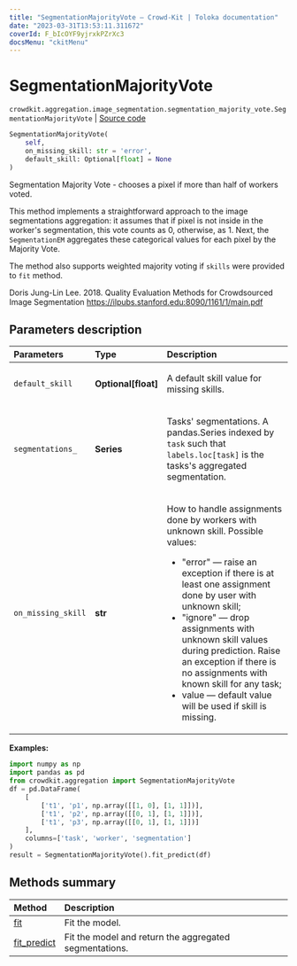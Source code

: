 ```yaml
---
title: "SegmentationMajorityVote — Crowd-Kit | Toloka documentation"
date: "2023-03-31T13:53:11.311672"
coverId: F_bIcOYF9yjrxkPZrXc3
docsMenu: "ckitMenu"
---
```


# SegmentationMajorityVote

`crowdkit.aggregation.image_segmentation.segmentation_majority_vote.SegmentationMajorityVote` | [Source code](https://github.com/Toloka/crowd-kit/blob/v1.2.1/crowdkit/aggregation/image_segmentation/segmentation_majority_vote.py#L13)

```python
SegmentationMajorityVote(
    self,
    on_missing_skill: str = 'error',
    default_skill: Optional[float] = None
)
```

Segmentation Majority Vote - chooses a pixel if more than half of workers voted.

This method implements a straightforward approach to the image segmentations aggregation:
it assumes that if pixel is not inside in the worker's segmentation, this vote counts
as 0, otherwise, as 1. Next, the `SegmentationEM` aggregates these categorical values
for each pixel by the Majority Vote.

The method also supports weighted majority voting if `skills` were provided to `fit` method.

Doris Jung-Lin Lee. 2018.
Quality Evaluation Methods for Crowdsourced Image Segmentation
<https://ilpubs.stanford.edu:8090/1161/1/main.pdf>

## Parameters description

| Parameters | Type | Description |
| :----------| :----| :-----------|
`default_skill`|**Optional\[float\]**|<p>A default skill value for missing skills.</p>
`segmentations_`|**Series**|<p>Tasks' segmentations. A pandas.Series indexed by `task` such that `labels.loc[task]` is the tasks's aggregated segmentation.</p>
`on_missing_skill`|**str**|<p>How to handle assignments done by workers with unknown skill. Possible values:</p> <ul> <li>&quot;error&quot; — raise an exception if there is at least one assignment done by user with unknown skill;</li> <li>&quot;ignore&quot; — drop assignments with unknown skill values during prediction. Raise an exception if there is no assignments with known skill for any task;</li> <li>value — default value will be used if skill is missing.</li> </ul>

**Examples:**

```python
import numpy as np
import pandas as pd
from crowdkit.aggregation import SegmentationMajorityVote
df = pd.DataFrame(
    [
        ['t1', 'p1', np.array([[1, 0], [1, 1]])],
        ['t1', 'p2', np.array([[0, 1], [1, 1]])],
        ['t1', 'p3', np.array([[0, 1], [1, 1]])]
    ],
    columns=['task', 'worker', 'segmentation']
)
result = SegmentationMajorityVote().fit_predict(df)
```

## Methods summary

| Method | Description |
| :------| :-----------|
[fit](/docs/crowd-kit/reference/crowdkit.aggregation.image_segmentation.segmentation_majority_vote.SegmentationMajorityVote.fit)| Fit the model.
[fit_predict](/docs/crowd-kit/reference/crowdkit.aggregation.image_segmentation.segmentation_majority_vote.SegmentationMajorityVote.fit_predict)| Fit the model and return the aggregated segmentations.